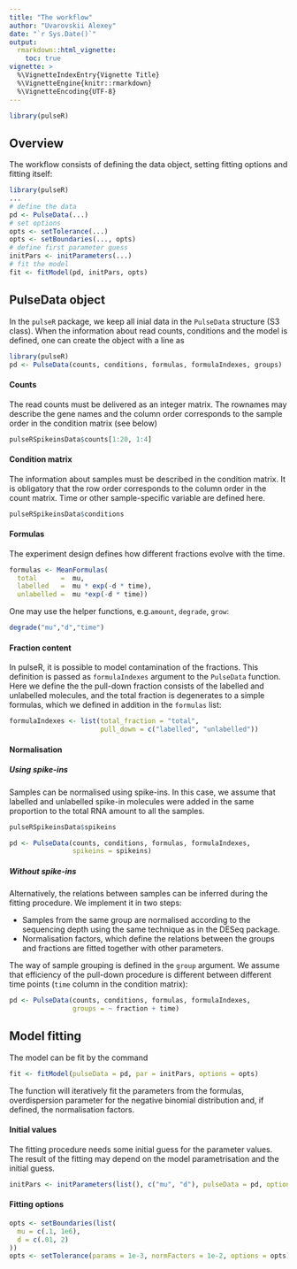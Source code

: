 ```yaml
---
title: "The workflow"
author: "Uvarovskii Alexey"
date: "`r Sys.Date()`"
output: 
  rmarkdown::html_vignette:
    toc: true
vignette: >
  %\VignetteIndexEntry{Vignette Title}
  %\VignetteEngine{knitr::rmarkdown}
  %\VignetteEncoding{UTF-8}
---
```


```r
library(pulseR)
```

## Overview

The workflow consists of defining the data object, setting fitting options
and fitting itself:

```r
library(pulseR)
...
# define the data
pd <- PulseData(...)
# set options 
opts <- setTolerance(...)
opts <- setBoundaries(..., opts)
# define first parameter guess
initPars <- initParameters(...)
# fit the model
fit <- fitModel(pd, initPars, opts)
```

## PulseData object

In the `pulseR` package, we keep all inial data in the `PulseData` structure
(S3 class). When the information about read counts, conditions and the model is
defined, one can create the object with a line as 

```r
library(pulseR)
pd <- PulseData(counts, conditions, formulas, formulaIndexes, groups)
```

#### Counts

The read counts must be delivered as an integer matrix.
The rownames may describe the gene names and the column order corresponds to the
sample order in the condition matrix (see below) 
```r
pulseRSpikeinsData$counts[1:20, 1:4]
```

#### Condition matrix

The information about samples must be described in the condition matrix.
It is obligatory that the row order corresponds to the column order in the
count matrix. Time or other sample-specific variable are defined here.

```r
pulseRSpikeinsData$conditions
```

#### Formulas

The experiment design defines how different fractions evolve with the time.

```r
formulas <- MeanFormulas(
  total      =  mu,
  labelled   =  mu * exp(-d * time),
  unlabelled =  mu *exp(-d * time))
```

One may use the helper functions, e.g.`amount`, `degrade`, `grow`:

```r
degrade("mu","d","time")
```

#### Fraction content

In pulseR, it is possible to model contamination of the fractions.
This definition is passed as `formulaIndexes` argument to the `PulseData`
function.
Here we define the the pull-down fraction consists of the labelled and
unlabelled molecules, and the total fraction is degenerates to a simple 
formulas, which we defined in addition in the `formulas` list:

```r
formulaIndexes <- list(total_fraction = "total",
                       pull_down = c("labelled", "unlabelled"))
```


#### Normalisation

##### Using spike-ins

Samples can be normalised using spike-ins. In this case,
we assume that labelled and unlabelled spike-in molecules 
were added in the same proportion to the total RNA amount to all the samples.

```r
pulseRSpikeinsData$spikeins
```

```r
pd <- PulseData(counts, conditions, formulas, formulaIndexes, 
                spikeins = spikeins)
```

##### Without spike-ins

Alternatively, the relations between samples can be inferred during the 
fitting procedure.
We implement it in two steps:

- Samples from the same group are normalised according to the 
  sequencing depth using the same technique as in the DESeq package.
- Normalisation factors, which define the relations between the groups  and 
  fractions are fitted together with other parameters.

The way of sample grouping is defined in the `group` argument.
We assume that efficiency of the pull-down procedure is different 
between different time points (`time` column in the condition matrix):

```r
pd <- PulseData(counts, conditions, formulas, formulaIndexes, 
                groups = ~ fraction + time)
```

## Model fitting

The model can be fit by the command
```r
fit <- fitModel(pulseData = pd, par = initPars, options = opts)
```

The function will iteratively fit the parameters from the formulas, 
overdispersion parameter for the negative binomial distribution and,
if defined, the normalisation factors.

#### Initial values

The fitting procedure needs some initial guess for the parameter values.
The result of the fitting may depend on the model parametrisation and
the initial guess.

```r
initPars <- initParameters(list(), c("mu", "d"), pulseData = pd, options = opts)


```

#### Fitting options

```r
opts <- setBoundaries(list(
  mu = c(.1, 1e6),
  d = c(.01, 2)
))
opts <- setTolerance(params = 1e-3, normFactors = 1e-2, options = opts)
```

